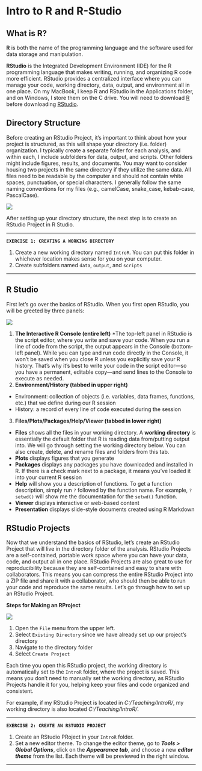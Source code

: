 # Intro to R and R-Studio {#intro}

## What is R?
**R** is both the name of the programming language and the software used for data storage and manipulation. 

**RStudio** is the Integrated Development Environment (IDE) for the R programming language that makes writing, running, and organizing R code more efficient. RStudio provides a centralized interface where you can manage your code, working directory, data, output, and environment all in one place. On my MacBook, I keep R and RStudio in the Applications folder, and on Windows, I store them on the C drive. You will need to download [R](https://cran.r-project.org) before downloading [RStudio](https://posit.co/downloads/). 

## Directory Structure {#directory-structure}
Before creating an RStudio Project, it's important to think about how your project is structured, as this will shape your directory (i.e. folder) organization. I typically create a separate folder for each analysis, and within each, I include subfolders for data, output, and scripts. Other folders might include figures, results, and documents. You may want to consider housing two projects in the same directory if they utilize the same data. All files need to be readable by the computer and should not contain white spaces, punctuation, or special characters. I generally follow the same naming conventions for my files (e.g., camelCase, snake_case, kebab-case, PascalCase).

![](./docs/files/DirectoryStructure.png)

After setting up your directory structure, the next step is to create an RStudio Project
in R Studio.

***

**`EXERCISE 1: CREATING A WORKING DIRECTORY`**

1. Create a new working directory named `IntroR`. You can put this folder in whichever location makes sense for you on your computer.
2. Create subfolders named `data`, `output`, and `scripts`

***

## R Studio

First let's go over the basics of RStudio. When you first open RStudio, you will be greeted by three panels:

![](./docs/files/RStudio.png)

1) **The Interactive R Console (entire left)**
*The top-left panel in RStudio is the script editor, where you write and save your code. When you run a line of code from the script, the output appears in the Console (bottom-left panel). While you can type and run code directly in the Console, it won’t be saved when you close R unless you explicitly save your R history. That’s why it’s best to write your code in the script editor—so you have a permanent, editable copy—and send lines to the Console to execute as needed.
2) **Environment/History (tabbed in upper right)**
* Environment: collection of objects (i.e. variables, data frames, functions, etc.) that we define during our R session
* History: a record of every line of code executed during the session
3) **Files/Plots/Packages/Help/Viewer (tabbed in lower right)**
  + **Files** shows all the files in your working directory. A **working directory** is essentially the default folder that R is reading data from/putting output into. We will go through setting the working directory below. You can also create, delete, and rename files and folders from this tab.
  + **Plots** displays figures that you generate
  + **Packages** displays any packages you have downloaded and installed in R. If there is a check mark next to a package, it means you've loaded it into your current R session
  + **Help** will show you a description of functions. To get a function description, simply run `?` followed by the function name. For example, `?setwd()` will show me the documentation for the `setwd()` function.
  + **Viewer** displays interactive or web-based content
  + **Presentation** displays slide-style documents created using R Markdown

## RStudio Projects
Now that we understand the basics of RStudio, let's create an RStudio Project that will live in the directory folder of the analysis. RStudio Projects are a self-contained, portable work space where you can have your data, code, and output all in one place. RStudio Projects are also great to use for reproducibility because they are self-contained and easy to share with collaborators. This means you can compress the entire RStudio Project into a ZIP file and share it with a collaborator, who should then be able to run your code and reproduce the same results. Let's go through how to set up an RStudio Project.

**Steps for Making an RProject**

![](./docs/files/RProject.png)

1) Open the `File` menu from the upper left.
2) Select `Existing Directory` since we have already set up our project's directory
3) Navigate to the directory folder
4) Select `Create Project`

Each time you open this RStudio project, the working directory is automatically set to the `IntroR` folder, where the project is saved. This means you don’t need to manually set the working directory, as RStudio Projects handle it for you, helping keep your files and code organized and consistent.

For example, if my RStudio Project is located in <em>C:/Teaching/IntroR/</em>, my working directory is also located <em>C:/Teaching/IntroR/</em>. 

***

**`EXERCISE 2: CREATE AN RSTUDIO PROJECT`**

1. Create an RStudio PRoject in your `IntroR` folder. 
2. Set a new editor theme. To change the editor theme, go to **<em>Tools > Global Options</em>**, click on the **<em>Appearance tab</em>**, and choose a new **<em>editor theme</em>** from the list. Each theme will be previewed in the right window.

***
